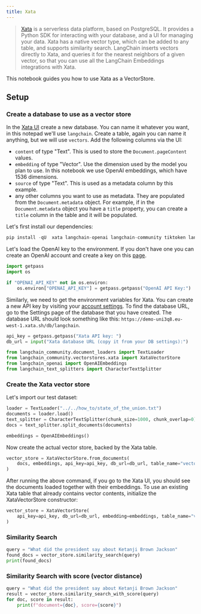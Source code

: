 ```yaml
---
title: Xata
---
```


> [Xata](https://xata.io) is a serverless data platform, based on PostgreSQL. It provides a Python SDK for interacting with your database, and a UI for managing your data.
> Xata has a native vector type, which can be added to any table, and supports similarity search. LangChain inserts vectors directly to Xata, and queries it for the nearest neighbors of a given vector, so that you can use all the LangChain Embeddings integrations with Xata.

This notebook guides you how to use Xata as a VectorStore.

## Setup

### Create a database to use as a vector store

In the [Xata UI](https://app.xata.io) create a new database. You can name it whatever you want, in this notepad we'll use `langchain`.
Create a table, again you can name it anything, but we will use `vectors`. Add the following columns via the UI:

* `content` of type "Text". This is used to store the `Document.pageContent` values.
* `embedding` of type "Vector". Use the dimension used by the model you plan to use. In this notebook we use OpenAI embeddings, which have 1536 dimensions.
* `source` of type "Text". This is used as a metadata column by this example.
* any other columns you want to use as metadata. They are populated from the `Document.metadata` object. For example, if in the `Document.metadata` object you have a `title` property, you can create a `title` column in the table and it will be populated.

Let's first install our dependencies:

```python
pip install -qU  xata langchain-openai langchain-community tiktoken langchain
```

Let's load the OpenAI key to the environment. If you don't have one you can create an OpenAI account and create a key on this [page](https://platform.openai.com/account/api-keys).

```python
import getpass
import os

if "OPENAI_API_KEY" not in os.environ:
    os.environ["OPENAI_API_KEY"] = getpass.getpass("OpenAI API Key:")
```

Similarly, we need to get the environment variables for Xata. You can create a new API key by visiting your [account settings](https://app.xata.io/settings). To find the database URL, go to the Settings page of the database that you have created. The database URL should look something like this: `https://demo-uni3q8.eu-west-1.xata.sh/db/langchain`.

```python
api_key = getpass.getpass("Xata API key: ")
db_url = input("Xata database URL (copy it from your DB settings):")
```

```python
from langchain_community.document_loaders import TextLoader
from langchain_community.vectorstores.xata import XataVectorStore
from langchain_openai import OpenAIEmbeddings
from langchain_text_splitters import CharacterTextSplitter
```

### Create the Xata vector store

Let's import our test dataset:

```python
loader = TextLoader("../../how_to/state_of_the_union.txt")
documents = loader.load()
text_splitter = CharacterTextSplitter(chunk_size=1000, chunk_overlap=0)
docs = text_splitter.split_documents(documents)

embeddings = OpenAIEmbeddings()
```

Now create the actual vector store, backed by the Xata table.

```python
vector_store = XataVectorStore.from_documents(
    docs, embeddings, api_key=api_key, db_url=db_url, table_name="vectors"
)
```

After running the above command, if you go to the Xata UI, you should see the documents loaded together with their embeddings.
To use an existing Xata table that already contains vector contents, initialize the XataVectorStore constructor:

```python
vector_store = XataVectorStore(
    api_key=api_key, db_url=db_url, embedding=embeddings, table_name="vectors"
)
```

### Similarity Search

```python
query = "What did the president say about Ketanji Brown Jackson"
found_docs = vector_store.similarity_search(query)
print(found_docs)
```

### Similarity Search with score (vector distance)

```python
query = "What did the president say about Ketanji Brown Jackson"
result = vector_store.similarity_search_with_score(query)
for doc, score in result:
    print(f"document={doc}, score={score}")
```
